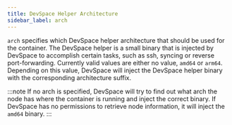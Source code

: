 ```yaml
---
title: DevSpace Helper Architecture
sidebar_label: arch
---
```


`arch` specifies which DevSpace helper architecture that should be used for the container. The DevSpace helper is a small binary that is injected by DevSpace to accomplish certain tasks, such as ssh, syncing or reverse port-forwarding. Currently valid values are either no value, `amd64` or `arm64`. Depending on this value, DevSpace will inject the DevSpace helper binary with the corresponding architecture suffix.

:::note
If no arch is specified, DevSpace will try to find out what arch the node has where the container is running and inject the correct binary. If DevSpace has no permissions to retrieve node information, it will inject the `amd64` binary.
:::
